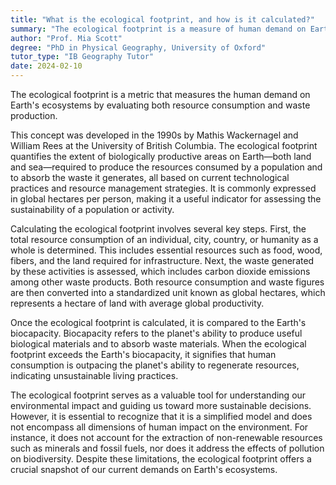 ```yaml
---
title: "What is the ecological footprint, and how is it calculated?"
summary: "The ecological footprint is a measure of human demand on Earth's ecosystems, calculated by considering resource consumption and waste production."
author: "Prof. Mia Scott"
degree: "PhD in Physical Geography, University of Oxford"
tutor_type: "IB Geography Tutor"
date: 2024-02-10
---
```


The ecological footprint is a metric that measures the human demand on Earth's ecosystems by evaluating both resource consumption and waste production.

This concept was developed in the 1990s by Mathis Wackernagel and William Rees at the University of British Columbia. The ecological footprint quantifies the extent of biologically productive areas on Earth—both land and sea—required to produce the resources consumed by a population and to absorb the waste it generates, all based on current technological practices and resource management strategies. It is commonly expressed in global hectares per person, making it a useful indicator for assessing the sustainability of a population or activity.

Calculating the ecological footprint involves several key steps. First, the total resource consumption of an individual, city, country, or humanity as a whole is determined. This includes essential resources such as food, wood, fibers, and the land required for infrastructure. Next, the waste generated by these activities is assessed, which includes carbon dioxide emissions among other waste products. Both resource consumption and waste figures are then converted into a standardized unit known as global hectares, which represents a hectare of land with average global productivity.

Once the ecological footprint is calculated, it is compared to the Earth's biocapacity. Biocapacity refers to the planet's ability to produce useful biological materials and to absorb waste materials. When the ecological footprint exceeds the Earth's biocapacity, it signifies that human consumption is outpacing the planet's ability to regenerate resources, indicating unsustainable living practices.

The ecological footprint serves as a valuable tool for understanding our environmental impact and guiding us toward more sustainable decisions. However, it is essential to recognize that it is a simplified model and does not encompass all dimensions of human impact on the environment. For instance, it does not account for the extraction of non-renewable resources such as minerals and fossil fuels, nor does it address the effects of pollution on biodiversity. Despite these limitations, the ecological footprint offers a crucial snapshot of our current demands on Earth's ecosystems.
    